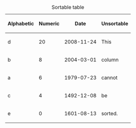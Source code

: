 {| class="wikitable sortable" border="1"
|+ Sortable table
|-
! scope="col" | Alphabetic
! scope="col" | Numeric
! scope="col" | Date
! scope="col" class="unsortable" | Unsortable
|-
| d || 20 || 2008-11-24 || This
|-
| b || 8 || 2004-03-01 || column
|-
| a || 6 || 1979-07-23 || cannot
|-
| c || 4 || 1492-12-08 || be
|-
| e || 0 || 1601-08-13 || sorted.
|}